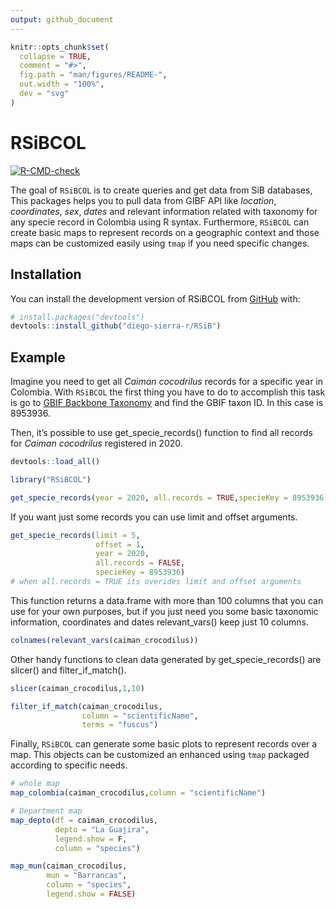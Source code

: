 ```yaml
---
output: github_document
---
```


<!-- README.md is generated from README.Rmd. Please edit that file -->

```r
knitr::opts_chunk$set(
  collapse = TRUE,
  comment = "#>",
  fig.path = "man/figures/README-",
  out.width = "100%", 
  dev = "svg"
)


```

# RSiBCOL

<!-- badges: start -->
[![R-CMD-check](https://github.com/diego-sierra-r/RSiB/actions/workflows/R-CMD-check.yaml/badge.svg)](https://github.com/diego-sierra-r/RSiB/actions/workflows/R-CMD-check.yaml)
<!-- badges: end -->

The goal of `RSiBCOL` is to create queries and get data from SiB databases, This packages helps you to pull data from GIBF API like *location*, *coordinates*, *sex*, *dates* and relevant information related with taxonomy for any specie record in Colombia using R syntax. Furthermore, `RSiBCOL` can create basic maps to represent records on a geographic context and those maps can be customized easily using `tmap` if you need specific changes. 

## Installation

You can install the development version of RSiBCOL from [GitHub](https://github.com/) with:

``` r
# install.packages("devtools")
devtools::install_github("diego-sierra-r/RSiB")
```

## Example

Imagine you need to get all  *Caiman cocodrilus* records for a specific year in Colombia. With `RSiBCOL` the first thing you have to do to accomplish this task is go to [GBIF Backbone Taxonomy](https://www.gbif.org/species/search) and find the GBIF taxon ID. In this case is  8953936.

Then, it's possible to use get_specie_records() function to find all records for *Caiman cocodrilus* registered in 2020.

```r
devtools::load_all()
```

```r
library("RSiBCOL")
```

```r
get_specie_records(year = 2020, all.records = TRUE,specieKey = 8953936)
```

If you want just some records you can use limit and offset arguments.

```r
get_specie_records(limit = 5,
                   offset = 1,
                   year = 2020, 
                   all.records = FALSE,
                   specieKey = 8953936)
# when all.records = TRUE its overides limit and offset arguments

```


This function returns a data.frame with more than 100 columns that you can use for your own purposes, but if you just need you some basic taxonomic information, coordinates and dates relevant_vars() keep just 10 columns.

```r
colnames(relevant_vars(caiman_crocodilus))
```

Other handy functions to clean data generated by get_specie_records() are slicer() and filter_if_match().

```r
slicer(caiman_crocodilus,1,10)

filter_if_match(caiman_crocodilus,
                column = "scientificName",
                terms = "fuscus")
```

Finally, `RSiBCOL` can generate some basic plots to represent records over a map. This objects can be customized an enhanced using `tmap` packaged according to specific needs.

```r
# whole map
map_colombia(caiman_crocodilus,column = "scientificName")
```


```r
# Department map
map_depto(df = caiman_crocodilus,
          depto = "La Guajira",
          legend.show = F,
          column = "species")
```

```r
map_mun(caiman_crocodilus,
        mun = "Barrancas",
        column = "species",
        legend.show = FALSE)

```
